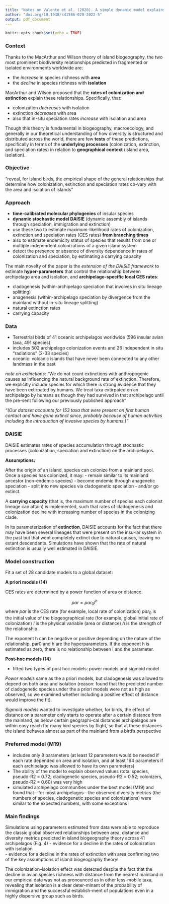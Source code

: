 ```yaml
---
title: "Notes on Valente et al. (2020). A simple dynamic model explains the diversity of island birds worldwide. Nature."
author: "doi.org/10.1038/s41586-020-2022-5"
output: pdf_document
---
```


```r
knitr::opts_chunk$set(echo = TRUE)
```

### Context

Thanks to the MacArthur and Wilson theory of island biogeography, the two most prominent biodiversity relationships predicted in fragmented or isolated environments worldwide are: 

- the *increase* in species richness with **area** 
- the *decline* in species richness with **isolation** 

MacArthur and Wilson proposed that the **rates of colonization and extinction** explain these relationships. Specifically, that: 

- colonization *decreases* with isolation 
- extinction *decreases* with area
- also that in-situ speciation rates *increase* with isolation and area

Though this theory is fundamental in biogeography, macroecology, and generally in our theoretical understanding of how diversity is structured and distributed across the world, there are few **tests** of these predictions, specifically in terms of the **underlying processes** (colonization, extinction, and speciation rates) in relation to **geographical context** (island area, isolation).

### Objective

"reveal, for island birds, the empirical shape of the general relationships that determine how colonization, extinction and speciation rates co-vary with the area and isolation of islands"

### Approach

- **time-calibrated molecular phylogenies** of insular species
- **dynamic stochastic model DAISIE** (dynamic assembly of islands through speciation, immigration and extinction) 
- use these two to estimate maximum-likelihood rates of colonization, extinction and speciation rates (CES rates) **from branching times**
- also to estimate endemicity status of species that results from one or multiple independent colonizations of a given island system
- detect the presence or absence of diversity dependence in rates of colonization and speciation, by estimating a carrying capacity

The main novelty of the paper is the *extension of the DAISIE framework* to estimate **hyper-parameters** that control the relationship between archipelago area and isolation, and **archipelago-specific local CES rates**: 

- cladogenesis (within-archipelago speciation that involves in situ lineage splitting) 
- anagenesis (within-archipelago speciation by divergence from the mainland without in-situ lineage splitting) 
- natural extinction rates 
- carrying capacity

### Data

- Terrestrial birds of 41 oceanic archipelagos worldwide (596 insular avian taxa, 491 species) 
- includes 502 archipelago colonization events and 26 independent in situ "radiations" (2-33 species) 
- oceanic: volcanic islands that have never been connected to any other landmass in the past

*note on extinctions*: 
"We do not count extinctions with anthropogenic causes as influencing the natural background rate of extinction. Therefore, we explicitly include species for which there is strong evidence that they have been extirpated by humans. We treat taxa extirpated on an archipelago by humans as though they had survived in that archipelago until the pre-sent following our previously published approach"

*"(Our dataset accounts for 153 taxa that were present on first human contact and have gone extinct since, probably because of human activities including the introduction of invasive species by humans.)"*

### DAISIE

DAISIE estimates rates of species accumulation through stochastic processes (colonization, speciation and extinction) on the archipelagos.

**Assumptions:**

After the origin of an island, species can colonize from a mainland pool. Once a species has colonized, it may: 
- remain similar to its mainland ancestor (non-endemic species) 
- become endemic through anagenetic speciation
- split into new species via cladogenetic speciation 
- and/or go extinct. 

A **carrying capacity** (that is, the maximum number of species each colonist lineage can attain) is implemented, such that rates of cladogenesis and colonization decline with increasing number of species in the colonizing clade.

In its parameterization of **extinction**, DAISIE accounts for the fact that there may have been several lineages that were present on the insu-lar system in the past but that went completely extinct due to natural causes, leaving no extant descendants. Simulations have shown that the rate of natural extinction is usually well estimated in DAISIE.

### Model construction

Fit a set of 28 candidate models to a global dataset:

**A priori models (14)**

CES rates are determined by a power function of area or distance.

$$par = par_0 I^h$$
where 
$par$ is the CES rate (for example, local rate of colonization)
$par_0$ is the initial value of the biogeographical rate (for example, global initial rate of colonization)
$I$ is the physical variable (area or distance)
$h$ is the strength of the relationship. 

The exponent h can be negative or positive depending on the nature of the relationship. par0 and h are the hyperparameters. If the exponent h is estimated as zero, there is no relationship between I and the parameter. 

**Post-hoc models (14)**

- fitted two types of post hoc models: power models and sigmoid model

*Power models* 
same as the a priori models, but cladogenesis was allowed to depend on both area and isolation (reason:  found that the predicted number of cladogenetic species under the a priori models were not as high as observed, so we examined whether including a positive effect of distance would improve the fit).

*Sigmoid models* 
wanted to investigate whether, for birds, the effect of distance on a parameter only starts to operate after a certain distance from the mainland, as below certain geographi-cal distances archipelagos are within easy reach for many bird species by flight, so that at these distances the island behaves almost as part of the mainland from a bird’s perspective

### Preferred model (M19)

- includes only 8 parameters (at least 12 parameters would be needed if each rate depended on area and isolation, and at least 164 parameters if each archipelago was allowed to have its own parameters) 
- The ability of the model to explain observed values (total species, pseudo-R2 = 0.72; cladogenetic species, pseudo-R2 = 0.52; colonizers, pseudo-R2 = 0.60) was very high 
- simulated archipelago communities under the best model (M19) and found that—for most archipelagos—the observed diversity metrics (the numbers of species, cladogenetic species and colonizations) were similar to the expected numbers, with some exceptions 

### Main findings

Simulations using parameters estimated from data were able to reproduce the classic global observed relationships between area, distance and diversity metrics predicted in island biogeography theory across 41 archipelagos (Fig. 4)
- evidence for a decline in the rates of colonization with isolation  
- evidence for a decline in the rates of extinction with area 
confirming two of the key assumptions of island biogeography theory!

The colonization–isolation effect was detected despite the fact that the decline in avian species richness with distance from the nearest mainland in our empirical data was not as pronounced as in other less-mobile taxa, revealing that isolation is a clear deter-minant of the probability of immigration and the successful establish-ment of populations even in a highly dispersive group such as birds.
